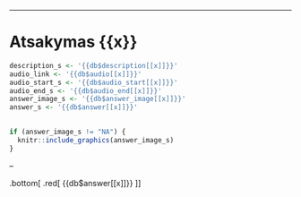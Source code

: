 ---

# Atsakymas {{x}}

```r

description_s <- '{{db$description[[x]]}}' 
audio_link <- '{{db$audio[[x]]}}'
audio_start_s <- '{{db$audio_start[[x]]}}'
audio_end_s <- '{{db$audio_end[[x]]}}'
answer_image_s <- '{{db$answer_image[[x]]}}'
answer_s <- '{{db$answer[[x]]}}'
  
```

```r

if (answer_image_s != "NA") {
  knitr::include_graphics(answer_image_s)
}

```

--


.bottom[
  .red[
{{db$answer[[x]]}}
  ]
]


